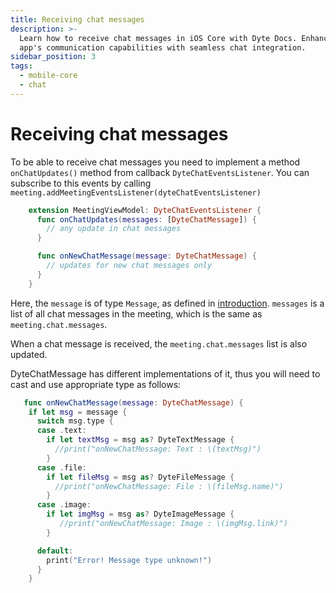 ```yaml
---
title: Receiving chat messages
description: >-
  Learn how to receive chat messages in iOS Core with Dyte Docs. Enhance your
  app's communication capabilities with seamless chat integration.
sidebar_position: 3
tags:
  - mobile-core
  - chat
---
```


# Receiving chat messages

To be able to receive chat messages you need to implement a method
`onChatUpdates()` method from callback `DyteChatEventsListener`. You can
subscribe to this events by calling
`meeting.addMeetingEventsListener(dyteChatEventsListener)`

```swift
    extension MeetingViewModel: DyteChatEventsListener {
      func onChatUpdates(messages: [DyteChatMessage]) {
        // any update in chat messages
      }

      func onNewChatMessage(message: DyteChatMessage) {
        // updates for new chat messages only
      }
    }
```

Here, the `message` is of type `Message`, as defined in
[introduction](./introduction). `messages` is a list of all chat messages in the
meeting, which is the same as `meeting.chat.messages`.

When a chat message is received, the `meeting.chat.messages` list is also
updated.

DyteChatMessage has different implementations of it, thus you will need to cast and use appropriate type as follows:

```swift
   func onNewChatMessage(message: DyteChatMessage) {
    if let msg = message {
      switch msg.type {
      case .text:
        if let textMsg = msg as? DyteTextMessage {
          //print("onNewChatMessage: Text : \(textMsg)")
        }
      case .file:
        if let fileMsg = msg as? DyteFileMessage {
          //print("onNewChatMessage: File : \(fileMsg.name)")
        }
      case .image:
        if let imgMsg = msg as? DyteImageMessage {
           //print("onNewChatMessage: Image : \(imgMsg.link)")
        }

      default:
        print("Error! Message type unknown!")
      }
    }
```

<head>
  <title>iOS Core Receiving chat messages</title>
  <meta name="description" content="Learn how to receive chat messages in iOS Core with Dyte Docs. Enhance your app's communication capabilities with seamless chat integration.">
</head>
